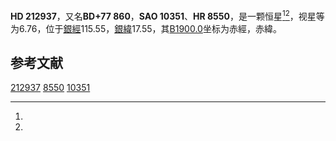 {{Starbox begin
| name = HD 212937
}}
{{Starbox observe
| epoch = [[J2000.0|J2000.0]]
| constell = {{星座名待查}}<ref name=SIMBAD>{{cite web
 | url=http://simbad.u-strasbg.fr/simbad/sim-id?Ident=HR+8550
 | title=Pulsating variable Star
 | publisher=Centre de Données astronomiques de Strasbourg
 | work=SIMBAD
 | accessdate=2012-07-13
 | archive-date=2016-03-17
 | archive-url=https://web.archive.org/web/20160317202749/http://simbad.u-strasbg.fr/simbad/sim-id?Ident=HR+8550
 | dead-url=no
 }}</ref><ref name=DATA>{{cite web
 | url=http://vizier.u-strasbg.fr/viz-bin/VizieR-5?-out.add=.&-source=5050&-corr=PK=HR&-out.max=9999&HR=8550
 | title=VizieR Detailed Page
 | accessdate=2012-07-13
 | archive-date=2016-03-05
 | archive-url=https://web.archive.org/web/20160305045416/http://vizier.u-strasbg.fr/viz-bin/VizieR-5?-out.add=.&-source=5050&-corr=PK=HR&-out.max=9999&HR=8550
 | dead-url=no
 }}</ref>
| 星官 = 
| ra = {{RA|22|23|41.3}}<ref name=SIMBAD /><ref name=DATA />
| dec = {{DEC|+78|14|36}}<ref name=SIMBAD /><ref name=DATA />
| appmag_v = 6.76<ref name=SIMBAD /><ref name=DATA />
}}
{{Starbox character
| class = B9<ref name=SIMBAD /><ref name=DATA />
| b-v = -0.06<ref name=SIMBAD /><ref name=DATA />
| u-b = -0.16<ref name=SIMBAD /><ref name=DATA />
| r-i = <ref name=SIMBAD /><ref name=DATA />
| variable = 
}}
{{Starbox astrometry
| radial_v = -0.16
| prop_mo_ra = -18
| parallax = 
| p_error = 
}}
{{Starbox catalog
| names =BD+77 860，[[SAO星表|SAO]] 10351，[[HD星表|HD]] 212937，[[HR星表|HR]] 8550}}
{{Starbox reference |Simbad=HR+8550}}
{{Starbox end}}

'''HD 212937'''，又名'''BD+77 860'''，'''SAO 10351'''、'''HR 8550'''，是一颗恒星<ref name=SIMBAD /><ref name=DATA />，视星等为6.76，位于[[銀道座標系|銀經]]115.55，[[銀道座標系|銀緯]]17.55，其[[B1900.0|B1900.0]]坐标为赤經{{RA|22|22|51.4}}，赤緯{{DEC|+77|17.55|6}}。

== 参考文献 ==
{{reflist}}

{{star-stub}}

[[Category:HD和HDE天體|212937]]
[[Category:HR天體|8550]]
[[Category:SAO天體|10351]]